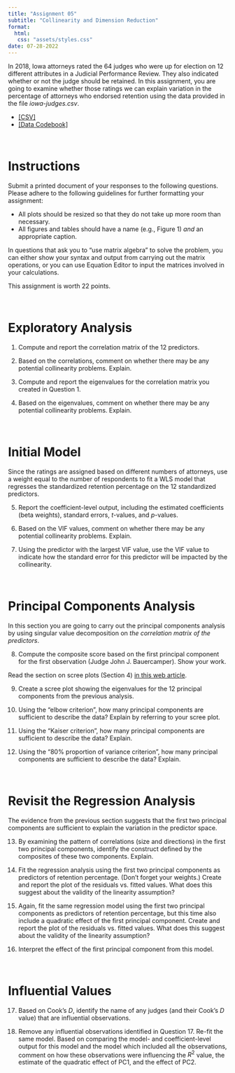```yaml
---
title: "Assignment 05"
subtitle: "Collinearity and Dimension Reduction"
format:
  html:
   css: "assets/styles.css"
date: 07-28-2022
---
```



In 2018, Iowa attorneys rated the 64 judges who were up for election on 12 different attributes in a Judicial Performance Review. They also indicated whether or not the judge should be retained. In this assignment, you are going to examine whether those ratings we can explain variation in the percentage of attorneys who endorsed retention using the data provided in the file *iowa-judges.csv*.

- [[CSV]](https://raw.githubusercontent.com/zief0002/pensive-giraffe/main/data/iowa-judges.csv)
- [[Data Codebook]](../codebooks/iowa-judges.html)

<br />


# Instructions

Submit a printed document of your responses to the following questions. Please adhere to the following guidelines for further formatting your assignment:

- All plots should be resized so that they do not take up more room than necessary. 
- All figures and tables should have a name (e.g., Figure 1) *and* an appropriate caption.

In questions that ask you to "use matrix algebra" to solve the problem, you can either show your syntax and output from carrying out the matrix operations, or you can use Equation Editor to input the matrices involved in your calculations.

This assignment is worth 22 points.

<br />


# Exploratory Analysis

1. Compute and report the correlation matrix of the 12 predictors.

2. Based on the correlations, comment on whether there may be any potential collinearity problems. Explain.

3. Compute and report the eigenvalues for the correlation matrix you created in Question 1.

4. Based on the eigenvalues, comment on whether there may be any potential collinearity problems. Explain.

<br />


# Initial Model

Since the ratings are assigned based on different numbers of attorneys, use a weight equal to the number of respondents to fit a WLS model that regresses the standardized retention percentage on the 12 standardized predictors. 

5. Report the coefficient-level output, including the estimated coefficients (beta weights), standard errors, *t*-values, and *p*-values. 

6. Based on the VIF values, comment on whether there may be any potential collinearity problems. Explain.

7. Using the predictor with the largest VIF value, use the VIF value to indicate how the standard error for this predictor will be impacted by the collinearity.

<br />


# Principal Components Analysis

In this section you are going to carry out the principal components analysis by using singular value decomposition on *the correlation matrix of the predictors*.

8. Compute the composite score based on the first principal component for the first observation (Judge John J. Bauercamper). Show your work.

Read the section on scree plots (Section 4) [in this web article](https://medium.com/@bioturing/how-to-read-pca-biplots-and-scree-plots-186246aae063).  

9. Create a scree plot showing the eigenvalues for the 12 principal components from the previous analysis.

10. Using the "elbow criterion", how many principal components are sufficient to describe the data? Explain by referring to your scree plot.

11. Using the "Kaiser criterion", how many principal components are sufficient to describe the data? Explain.

12. Using the "80% proportion of variance criterion", how many principal components are sufficient to describe the data? Explain.

<br />


# Revisit the Regression Analysis

The evidence from the previous section suggests that the first two principal components are sufficient to explain the variation in the predictor space.

13. By examining the pattern of correlations (size and directions) in the first two principal components, identify the construct defined by the composites of these two components. Explain.

14. Fit the regression analysis using the first two principal components as predictors of retention percentage. (Don't forget your weights.) Create and report the plot of the residuals vs. fitted values. What does this suggest about the validity of the linearity assumption?

15. Again, fit the same regression model using the first two principal components as predictors of retention percentage, but this time also include a quadratic effect of the first principal component. Create and report the plot of the residuals vs. fitted values. What does this suggest about the validity of the linearity assumption?

16. Interpret the effect of the first principal component from this model.

<br />


# Influential Values

17. Based on Cook's *D*, identify the name of any judges (and their Cook's *D* value) that are influential observations.

18. Remove any influential observations identified in Question 17. Re-fit the same model. Based on comparing the model- and coefficient-level output for this model and the model which included all the observations, comment on how these observations were influencing the $R^2$ value, the estimate of the quadratic effect of PC1, and the effect of PC2.

<br />